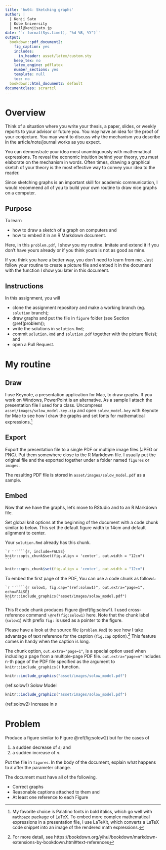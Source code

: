 ```yaml
---
title: 'hw04: Sketching graphs'
author: | 
  | Kenji Sato
  | Kobe University
  | mail@kenjisato.jp
date: '`r format(Sys.time(), "%d %B, %Y")`'
output:
  bookdown::pdf_document2:
    fig_caption: yes
    includes:
      in_header: asset/latex/custom.sty
    keep_tex: no
    latex_engine: pdflatex
    number_sections: yes
    template: null
    toc: no
  bookdown::html_document2: default
documentclass: scrartcl
---
```


# Overview

Think of a situation where you write your thesis, a paper, slides, or weekly 
reports to your advisor or future you. You may have an idea for the proof 
of your conjecture. You may want to discuss why the mechanism you describe 
in the article/note/journal works as you expect. 

You can demonstrate your idea most unambiguously with mathematical expressions. 
To reveal the economic intuition behind your theory, you must 
elaborate on the mechanism in words. Often times, drawing a graphical sketch 
of your theory is the most effective way to convey your idea to the reader.

Since sketching graphs is an important skill for academic communication, 
I would recommend all of you to build your own routine to draw nice graphs 
on a computer. 

## Purpose {-}

To learn 

* how to draw a sketch of a graph on computers and 
* how to embed it in an R Markdown document.

Here, in this `problem.pdf`, I show you my routine. Imitate and extend it 
if you don't have yours already or if you think yours is not as good as mine. 

If you think you have a better way, you don't need to learn from me. Just 
follow your routine to create a picture file and embed it in the document 
with the function I show you later in this document. 

## Instructions {-}

In this assignment, you will

- clone the assignment repository and make a working branch (eg. `solution` branch);
- draw graphs and put the file in `figure` folder (see Section \@ref(problem)); 
- write the solutions in `solution.Rmd`; 
- commit `solution.Rmd` and `solution.pdf` together with the picture file(s); and 
- open a Pull Request.
 
# My routine

## Draw {-}

I use Keynote, a presentation application for Mac, to draw graphs. 
If you work on Windows, PowerPoint is an alternative. As a sample I 
attach the presentation file I used for a class. Uncompress 
`asset/images/solow_model.key.zip` and open `solow_model.key` with 
Keynote for Mac to see how I draw the graphs and set fonts for mathematical 
expressions.^[My favorite choice is Palatino fonts in bold italics, which 
go well with `mathpazo` package of LaTeX. To embed more complex mathematical 
expressions in a presentation file, I use LaTeXit, which converts a LaTeX 
code snippet into an image of the rendered math expressions.] 


## Export {-}

Export the presentation file to a single PDF or multiple image files 
(JPEG or PNG). Put them somewhere close to the R Markdown file.
I usually put the original file and the exported together under a folder
named `figures` or `images`.

The resulting PDF file is stored in `asset/images/solow_model.pdf` as 
a sample.

## Embed {-}

Now that we have the graphs, let's move to RStudio and to an R Markdown file.

Set global knit options at the beginning of the document with a code chunk similar to below. This set the default figure width to 14cm and default alignment to center. 

Your `solution.Rmd` already has this chunk.

    `r ''````{r, include=FALSE}
    knitr::opts_chunk$set(fig.align = 'center', out.width = "12cm")
    ```

```r
knitr::opts_chunk$set(fig.align = 'center', out.width = "12cm")
```

To embed the first page of the PDF, You can use a code chunk as follows: 
    
    `r ''````{r solow1, fig.cap="(ref:solow1)", out.extra="page=1", echo=FALSE}
    knitr::include_graphics("asset/images/solow_model.pdf")
    ```

This R code chunk produces Figure \@ref(fig:solow1). I used cross-reference command `\@ref(fig:solow1)` here. Note that the chunk label (`solow1`) with prefix `fig:` is used as a pointer to the figure. 

Please have a look at the source file (`problem.Rmd`) to see how I take advantage of 
text reference for the caption (`fig.cap` option).^[For more detail, see  https://bookdown.org/yihui/bookdown/markdown-extensions-by-bookdown.html#text-references]
This feature comes in handy when the caption is long.

The chunk option, `out.extra="page=1"`, is a special option used when including a page 
from a multiple-page PDF file. `out.extra="page=n"` includes n-th page of the PDF 
file specified as the argument to `knitr::include_graphics()` function.

```r
knitr::include_graphics("asset/images/solow_model.pdf")
```

(ref:solow1) Solow Model


```r
knitr::include_graphics("asset/images/solow_model.pdf")
```

(ref:solow2) Increase in $s$


# Problem

Produce a figure similar to Figure \@ref(fig:solow2) but for the cases of

1. a sudden decrease of $s$; and 
1. a sudden increase of $n$.

Put the file in `figures`. In the body of the document, explain what happens to $k$ after the parameter change. 

The document must have all of the following.

* Correct graphs
* Reasonable captions attached to them and 
* At least one reference to each Figure


